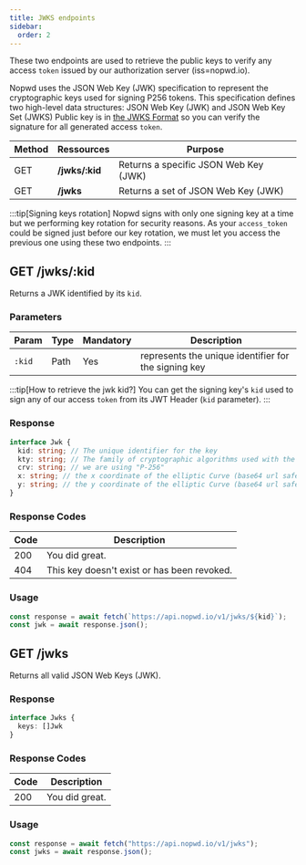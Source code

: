 ```yaml
---
title: JWKS endpoints
sidebar:
  order: 2
---
```


These two endpoints are used to retrieve the public keys to verify any access `token` issued by our authorization server (iss=nopwd.io).

Nopwd uses the JSON Web Key (JWK) specification to represent the cryptographic keys used for signing P256 tokens. This specification defines two high-level data structures: JSON Web Key (JWK) and JSON Web Key Set (JWKS)
Public key is in [the JWKS Format](https://tools.ietf.org/html/rfc7517) so you can verify the signature for all generated access `token`.

| Method | Ressources      | Purpose                               |
| ------ | --------------- | ------------------------------------- |
| GET    | **/jwks/\:kid** | Returns a specific JSON Web Key (JWK) |
| GET    | **/jwks**       | Returns a set of JSON Web Key (JWK)   |

:::tip[Signing keys rotation]
Nopwd signs with only one signing key at a time but we performing key rotation for security reasons. As your `access_token` could be signed just before our key rotation, we must let you access the previous one using these two endpoints.
:::

## GET /jwks/\:kid

Returns a JWK identified by its `kid`.

### Parameters

| Param  | Type | Mandatory | Description                                          |
| ------ | ---- | --------- | ---------------------------------------------------- |
| `:kid` | Path | Yes       | represents the unique identifier for the signing key |

:::tip[How to retrieve the jwk kid?]
You can get the signing key's `kid` used to sign any of our access `token` from its JWT Header (`kid` parameter).
:::

### Response

```ts
interface Jwk {
  kid: string; // The unique identifier for the key
  kty: string; // The family of cryptographic algorithms used with the key (we are using EC)
  crv: string; // we are using "P-256"
  x: string; // the x coordinate of the elliptic Curve (base64 url safe)
  y: string; // the y coordinate of the elliptic Curve (base64 url safe)
}
```

### Response Codes

| Code | Description                                 |
| ---- | ------------------------------------------- |
| 200  | You did great.                              |
| 404  | This key doesn't exist or has been revoked. |

### Usage

```ts
const response = await fetch(`https://api.nopwd.io/v1/jwks/${kid}`);
const jwk = await response.json();
```

## GET /jwks

Returns all valid JSON Web Keys (JWK).

### Response

```ts
interface Jwks {
  keys: []Jwk
}
```

### Response Codes

| Code | Description    |
| ---- | -------------- |
| 200  | You did great. |

### Usage

```ts
const response = await fetch("https://api.nopwd.io/v1/jwks");
const jwks = await response.json();
```

